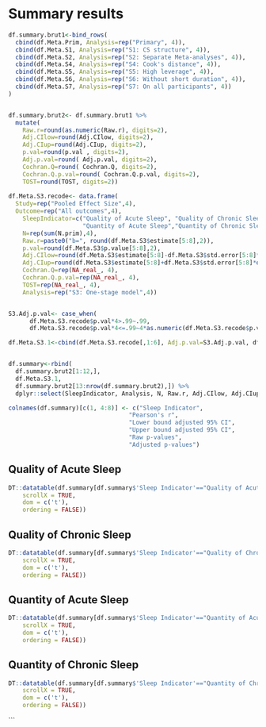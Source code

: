 # Summary results

```r
df.summary.brut1<-bind_rows(
  cbind(df.Meta.Prim, Analysis=rep("Primary", 4)),
  cbind(df.Meta.S1, Analysis=rep("S1: CS structure", 4)),
  cbind(df.Meta.S2, Analysis=rep("S2: Separate Meta-analyses", 4)),
  cbind(df.Meta.S4, Analysis=rep("S4: Cook's distance", 4)),
  cbind(df.Meta.S5, Analysis=rep("S5: High leverage", 4)),
  cbind(df.Meta.S6, Analysis=rep("S6: Without short duration", 4)),
  cbind(df.Meta.S7, Analysis=rep("S7: On all participants", 4))
)


df.summary.brut2<- df.summary.brut1 %>%
  mutate(
    Raw.r=round(as.numeric(Raw.r), digits=2),
    Adj.CIlow=round(Adj.CIlow, digits=2),
    Adj.CIup=round(Adj.CIup, digits=2),
    p.val=round(p.val , digits=2),
    Adj.p.val=round( Adj.p.val, digits=2),
    Cochran.Q=round( Cochran.Q, digits=2),
    Cochran.Q.p.val=round( Cochran.Q.p.val, digits=2),
    TOST=round(TOST, digits=2))
      
df.Meta.S3.recode<- data.frame(
  Study=rep("Pooled Effect Size",4),
  Outcome=rep("All outcomes",4),
    SleepIndicator=c("Quality of Acute Sleep", "Quality of Chronic Sleep",
                     "Quantity of Acute Sleep","Quantity of Chronic Sleep"),
    N=rep(sum(N.prim),4),
    Raw.r=paste0("b=", round(df.Meta.S3$estimate[5:8],2)),
    p.val=round(df.Meta.S3$p.value[5:8],2),
    Adj.CIlow=round(df.Meta.S3$estimate[5:8]-df.Meta.S3$std.error[5:8]*qnorm(1-0.05/(2*4)),2),
    Adj.CIup=round(df.Meta.S3$estimate[5:8]+df.Meta.S3$std.error[5:8]*qnorm(1-0.05/(2*4)),2),
    Cochran.Q=rep(NA_real_, 4),
    Cochran.Q.p.val=rep(NA_real_, 4),
    TOST=rep(NA_real_, 4),
    Analysis=rep("S3: One-stage model",4))


S3.Adj.p.val<- case_when(
      df.Meta.S3.recode$p.val*4>.99~.99,
      df.Meta.S3.recode$p.val*4<=.99~4*as.numeric(df.Meta.S3.recode$p.val))

df.Meta.S3.1<-cbind(df.Meta.S3.recode[,1:6], Adj.p.val=S3.Adj.p.val, df.Meta.S3.recode[,7:12])


df.summary<-rbind(
  df.summary.brut2[1:12,], 
  df.Meta.S3.1, 
  df.summary.brut2[13:nrow(df.summary.brut2),]) %>% 
  dplyr::select(SleepIndicator, Analysis, N, Raw.r, Adj.CIlow, Adj.CIup, p.val, Adj.p.val, TOST)

colnames(df.summary)[c(1, 4:8)] <- c("Sleep Indicator",
                                  "Pearson's r",
                                  "Lower bound adjusted 95% CI",
                                  "Upper bound adjusted 95% CI",
                                  "Raw p-values",
                                  "Adjusted p-values")
```

## Quality of Acute Sleep
```r

DT::datatable(df.summary[df.summary$'Sleep Indicator'=="Quality of Acute Sleep",], options = list(
    scrollX = TRUE,
    dom = c('t'),
    ordering = FALSE))

```

## Quality of Chronic Sleep
```r
DT::datatable(df.summary[df.summary$'Sleep Indicator'=="Quality of Chronic Sleep",], options = list(
    scrollX = TRUE,
    dom = c('t'),
    ordering = FALSE))
```

## Quantity of Acute Sleep
```r
DT::datatable(df.summary[df.summary$'Sleep Indicator'=="Quantity of Acute Sleep",], options = list(
    scrollX = TRUE,
    dom = c('t'),
    ordering = FALSE))
```

## Quantity of Chronic Sleep
```r
DT::datatable(df.summary[df.summary$'Sleep Indicator'=="Quantity of Chronic Sleep",], options = list(
    scrollX = TRUE,
    dom = c('t'),
    ordering = FALSE))
```



```